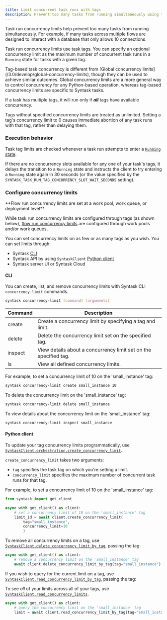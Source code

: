 ```yaml
---
title: Limit concurrent task runs with tags
description: Prevent too many tasks from running simultaneously using tags.
---
```


Task run concurrency limits help prevent too many tasks from running simultaneously.
For example, if many tasks across multiple flows are designed to interact with a database that only allows 10 connections.

Task run concurrency limits use [task tags](#tags). You can specify an optional concurrency limit as the maximum number of concurrent 
task runs in a `Running` state for tasks with a given tag.

<Tip>
Tag-based task concurrency is different from [Global concurrency limits](/3.0/develop/global-concurrency-limits), though they can be used to achieve similar outcomes. Global concurrency limits are a more general way to control concurrency for any Python-based operation, whereas tag-based concurrency limits are specific to Syntask tasks.
</Tip>

If a task has multiple tags, it will run only if **_all_** tags have available concurrency.

Tags without specified concurrency limits are treated as unlimited. Setting a tag's concurrency limit to 0 causes immediate abortion of any task runs with that tag, rather than delaying them.

### Execution behavior

Task tag limits are checked whenever a task run attempts to enter a [`Running` state](/3.0/develop/manage-states/).

If there are no concurrency slots available for any one of your task's tags, it delays the transition to a `Running` state 
and instructs the client to try entering a `Running` state again in 30 seconds 
(or the value specified by the `SYNTASK_TASK_RUN_TAG_CONCURRENCY_SLOT_WAIT_SECONDS` setting).

### Configure concurrency limits

<Tip>
**Flow run concurrency limits are set at a work pool, work queue, or deployment level**

While task run concurrency limits are configured through tags (as shown below), [flow run concurrency limits](/3.0/develop/global-concurrency-limits) are configured through work pools and/or work queues.
</Tip>

You can set concurrency limits on as few or as many tags as you wish. You can set limits through:

- Syntask [CLI](#cli)
- Syntask API by using `SyntaskClient` [Python client](#python-client)
- Syntask server UI or Syntask Cloud

#### CLI

You can create, list, and remove concurrency limits with Syntask CLI `concurrency-limit` commands.

```bash
syntask concurrency-limit [command] [arguments]
```

| Command | Description                                                      |
| ------- | ---------------------------------------------------------------- |
| create  | Create a concurrency limit by specifying a tag and limit.        |
| delete  | Delete the concurrency limit set on the specified tag.           |
| inspect | View details about a concurrency limit set on the specified tag. |
| ls      | View all defined concurrency limits.                             |

For example, to set a concurrency limit of 10 on the 'small_instance' tag:

```bash
syntask concurrency-limit create small_instance 10
```

To delete the concurrency limit on the 'small_instance' tag:

```bash
syntask concurrency-limit delete small_instance
```

To view details about the concurrency limit on the 'small_instance' tag:

```bash
syntask concurrency-limit inspect small_instance
```

#### Python client

To update your tag concurrency limits programmatically, use 
[`SyntaskClient.orchestration.create_concurrency_limit`](https://syntask-python-sdk-docs.netlify.app//syntask/client/orchestration/#syntask.client.orchestration.SyntaskClient.create_concurrency_limit).

`create_concurrency_limit` takes two arguments:

- `tag` specifies the task tag on which you're setting a limit.
- `concurrency_limit` specifies the maximum number of concurrent task runs for that tag.

For example, to set a concurrency limit of 10 on the 'small_instance' tag:

```python
from syntask import get_client

async with get_client() as client:
    # set a concurrency limit of 10 on the 'small_instance' tag
    limit_id = await client.create_concurrency_limit(
        tag="small_instance", 
        concurrency_limit=10
        )
```

To remove all concurrency limits on a tag, use [`SyntaskClient.delete_concurrency_limit_by_tag`](https://syntask-python-sdk-docs.netlify.app/syntask/client/orchestration/#syntask.client.orchestration.SyntaskClient.delete_concurrency_limit_by_tag/), passing the tag:

```python
async with get_client() as client:
    # remove a concurrency limit on the 'small_instance' tag
    await client.delete_concurrency_limit_by_tag(tag="small_instance")
```

If you wish to query for the current limit on a tag, use [`SyntaskClient.read_concurrency_limit_by_tag`](https://syntask-python-sdk-docs.netlify.app/syntask/client/orchestration/#syntask.client.orchestration.SyntaskClient.read_concurrency_limit_by_tag), passing the tag:

To see _all_ of your limits across all of your tags, use [`SyntaskClient.read_concurrency_limits`](https://syntask-python-sdk-docs.netlify.app/syntask/client/orchestration/#syntask.client.orchestration.SyntaskClient.read_concurrency_limits).

```python
async with get_client() as client:
    # query the concurrency limit on the 'small_instance' tag
    limit = await client.read_concurrency_limit_by_tag(tag="small_instance")
```